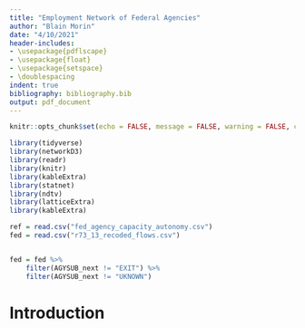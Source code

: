 ```yaml
---
title: "Employment Network of Federal Agencies"
author: "Blain Morin"
date: "4/10/2021"
header-includes:
- \usepackage{pdflscape}
- \usepackage{float}
- \usepackage{setspace}
- \doublespacing
indent: true
bibliography: bibliography.bib
output: pdf_document
---
```


```r

knitr::opts_chunk$set(echo = FALSE, message = FALSE, warning = FALSE, cache = TRUE)

library(tidyverse)
library(networkD3)
library(readr)
library(knitr)
library(kableExtra)
library(statnet)
library(ndtv)
library(latticeExtra)
library(kableExtra)

ref = read.csv("fed_agency_capacity_autonomy.csv")
fed = read.csv("r73_13_recoded_flows.csv")


fed = fed %>%
    filter(AGYSUB_next != "EXIT") %>%
    filter(AGYSUB_next != "UKNOWN")

```

# Introduction


